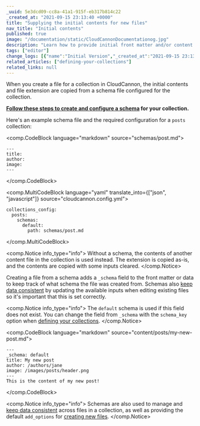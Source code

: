 ```yaml
---
_uuid: 5e3dcd09-cc8a-41a1-915f-eb317b814c22
_created_at: "2021-09-15 23:13:40 +0000"
title: "Supplying the initial contents for new files"
nav_title: "Initial contents"
published: true
image: "/documentation/static/CloudCannonDocumentationog.jpg"
description: "Learn how to provide initial front matter and/or content for new collection files in CloudCannon."
tags: ["editor"]
change_logs: [{"name":"Initial Version","_created_at":"2021-09-15 23:13:40 +0000"},{"name":"Schemas","_created_at":"2022-04-18 23:38:43 +0000"}]
related_articles: ["defining-your-collections"]
related_links: null
---
```


When you create a file for a collection in CloudCannon, the initial contents and file extension are copied from a schema file configured for the collection.

**[Follow these steps to create and configure a schema](/documentation/articles/creating-collection-schemas/) for your collection.**

Here's an example schema file and the required configuration for a `posts` collection:

<comp.CodeBlock language="markdown" source="schemas/post.md">
```
---
title:
author:
image:
---
```
</comp.CodeBlock>


<comp.MultiCodeBlock language="yaml" translate_into={["json", "javascript"]} source="cloudcannon.config.yml">
```
collections_config:
  posts:
    schemas:
      default:
        path: schemas/post.md
```
</comp.MultiCodeBlock>

<comp.Notice info_type="info">
  Without a schema, the contents of another content file in the collection is used instead. The extension is copied as-is, and the contents are copied with some inputs cleared.
</comp.Notice>

Creating a file from a schema adds a `_schema` field to the front matter or data to keep track of what schema the file was created from. Schemas also [keep data consistent](/documentation/articles/keeping-content-consistent-across-files-in-a-collection/) by updating the available inputs when editing existing files so it's important that this is set correctly.

<comp.Notice info_type="info">
  The `default` schema is used if this field does not exist. You can change the field from `_schema` with the `schema_key` option when [defining your collections](/documentation/articles/defining-your-collections/).
</comp.Notice>

<comp.CodeBlock language="markdown" source="content/posts/my-new-post.md">
```
---
_schema: default
title: My new post
author: /authors/jane
image: /images/posts/header.png
---
This is the content of my new post!
```
</comp.CodeBlock>

<comp.Notice info_type="info">
  Schemas are also used to manage and [keep data consistent](/documentation/articles/keeping-content-consistent-across-files-in-a-collection/) across files in a collection, as well as providing the default `add_options` for [creating new files](/documentation/articles/defining-more-ways-to-add-new-files/).
</comp.Notice>
